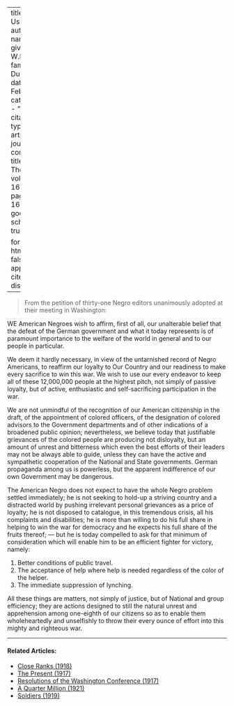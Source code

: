 
---
title: 'Help Us to Help'
author:
  - name:
      given: W.E.B.
      family: Du Bois
date: Feb. 1918
categories: 
  - ""
citation: 
  type: article-journal
  container-title: The Crisis
  volume: 16
  issue: 4
  page: 163-164
google-scholar: true

format:
  html:
    toc: false
    appendix-cite-as: display
---


> From the petition of thirty-one Negro editors unanimously adopted at their meeting in Washington:

WE American Negroes wish to affirm, first of all, our unalterable belief that the defeat of the German government and what it today represents is of paramount importance to the welfare of the world in general and to our people in particular.

We deem it hardly necessary, in view of the untarnished record of Negro Americans, to reaffirm our loyalty to Our Country and our readiness to make every sacrifice to win this war. We wish to use our every endeavor to keep all of these 12,000,000 people at the highest pitch, not simply of passive loyalty, but of active, enthusiastic and self-sacrificing participation in the war.

We are not unmindful of the recognition of our American citizenship in the draft, of the appointment of colored officers, of the designation of colored advisors to the Government departments and of other indications of a broadened public opinion; nevertheless, we believe today that justifiable grievances of the colored people are producing not disloyalty, but an amount of unrest and bitterness which even the best efforts of their leaders may not be always able to guide, unless they can have the active and sympathetic cooperation of the National and State governments. German propaganda among us is powerless, but the apparent indifference of our own Government may be dangerous.

The American Negro does not expect to have the whole Negro problem settled immediately; he is not seeking to hold-up a striving country and a distracted world by pushing irrelevant personal grievances as a price of loyalty; he is not disposed to catalogue, in this tremendous crisis, all his complaints and disabilities; he is more than willing to do his full share in helping to win the war for democracy and he expects his full share of the fruits thereof; --- but he is today compelled to ask for that minimum of consideration which will enable him to be an efficient fighter for victory, namely:

1. Better conditions of public travel.
2. The acceptance of help where help is needed regardless of the color of the helper.
3. The immediate suppression of lynching.

All these things are matters, not simply of justice, but of National and group efficiency; they are actions designed to still the natural unrest and apprehension among one-eighth of our citizens so as to enable them wholeheartedly and unselfishly to throw their every ounce of effort into this mighty and righteous war.

<!-- Similar articles start here -->
<div  class="clear-wrap"></div>
<hr>
#### Related Articles:

* [Close Ranks (1918)](/Volumes/16/03/close_ranks.html)
* [The Present (1917)](/Volumes/14/04/present.html)
* [Resolutions of the Washington Conference (1917)](/Volumes/14/02/resolutions.html)
* [A Quarter Million (1921)](/Volumes/21/05/a_quarter_million.html)
* [Soldiers (1919)](/Volumes/17/01/soldiers.html)

<!-- Similar articles end here -->
